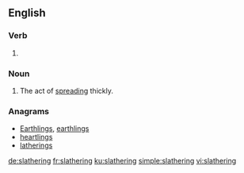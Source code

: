 ==English==

===Verb===
{{head|en|present participle}}

# {{present participle of|slather|lang=en}}

===Noun===
{{en-noun}}

# The act of [[spread]]ing thickly.

===Anagrams===
* [[Earthlings#English|Earthlings]], [[earthlings#English|earthlings]]
* [[heartlings#English|heartlings]]
* [[latherings#English|latherings]]

[[de:slathering]]
[[fr:slathering]]
[[ku:slathering]]
[[simple:slathering]]
[[vi:slathering]]